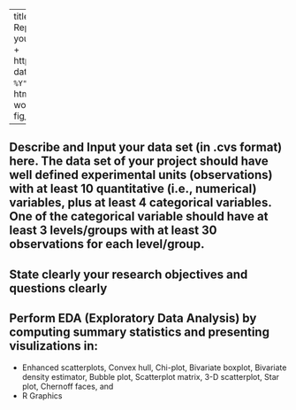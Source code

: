 
---
title: 'Stat 519 Project#1 Preliminary Report'
author: "Your full Name here + your Github address (e.g. Stephen Lee + https://github.com/sauchilee/Stat519) "
date: '`r format(Sys.Date(), "%B %d, %Y")`'
output:
  pdf_document: default
  html_document: default
  word_document: default
fig_height: 3
fig_width: 6 
  
  
---


## Describe and Input your data set (in .cvs format) here. The data set of your project should have well defined experimental units (observations) with at least 10 quantitative (i.e., numerical) variables, plus at least 4 categorical variables. One of the categorical variable should have at least 3 levels/groups with at least 30 observations for each level/group.

## State clearly your research objectives and questions clearly

## Perform EDA (Exploratory Data Analysis) by computing summary statistics and presenting visulizations in: 
  + Enhanced scatterplots, Convex hull, Chi-plot, Bivariate boxplot, Bivariate density estimator, Bubble plot, Scatterplot matrix, 3-D scatterplot, Star plot, Chernoff faces, and
  + R Graphics  

